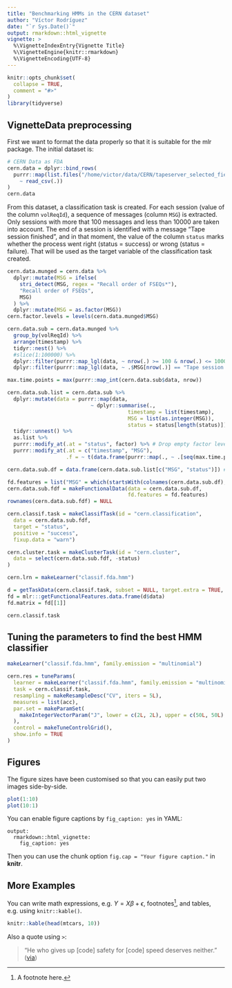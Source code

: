 ```yaml
---
title: "Benchmarking HMMs in the CERN dataset"
author: "Víctor Rodríguez"
date: "`r Sys.Date()`"
output: rmarkdown::html_vignette
vignette: >
  %\VignetteIndexEntry{Vignette Title}
  %\VignetteEngine{knitr::rmarkdown}
  %\VignetteEncoding{UTF-8}
---
```


```r
knitr::opts_chunk$set(
  collapse = TRUE,
  comment = "#>"
)
library(tidyverse)
```

## VignetteData preprocessing

First we want to format the data properly so that it is suitable for the mlr
package. The initial dataset is:
```r
# CERN Data as FDA
cern.data = dplyr::bind_rows(
  purrr::map(list.files("/home/victor/data/CERN/tapeserver_selected_fields/", pattern = "*.csv.gz", full.names = T),
    ~ read_csv(.))
)
cern.data
```
From this dataset, a classification task is created. For each session (value of
the column `volReqId`), a sequence of messages (column `MSG`) is extracted. Only
sessions with more that 100 messages and less than 10000 are taken into account.
The end of a session is identified with a message "Tape session finished", and in
that moment, the value of the column `status` marks whether the process went right 
(status = success) or wrong (status = failure). That will be used as the target 
variable of the classification task created.
```r
cern.data.munged = cern.data %>%
  dplyr::mutate(MSG = ifelse(
    stri_detect(MSG, regex = "Recall order of FSEQs*"),
    "Recall order of FSEQs",
    MSG)
  ) %>%
  dplyr::mutate(MSG = as.factor(MSG))
cern.factor.levels = levels(cern.data.munged$MSG)

cern.data.sub = cern.data.munged %>%
  group_by(volReqId) %>%
  arrange(timestamp) %>%
  tidyr::nest() %>%
  #slice(1:100000) %>%
  dplyr::filter(purrr::map_lgl(data, ~ nrow(.) >= 100 & nrow(.) <= 10000)) %>%
  dplyr::filter(purrr::map_lgl(data, ~ .$MSG[nrow(.)] == "Tape session finished")) # Last message is tape session finished

max.time.points = max(purrr::map_int(cern.data.sub$data, nrow))

cern.data.sub.list = cern.data.sub %>%
  dplyr::mutate(data = purrr::map(data,
                           ~ dplyr::summarise(.,
                                       timestamp = list(timestamp),
                                       MSG = list(as.integer(MSG)),
                                       status = status[length(status)]))) %>%
  tidyr::unnest() %>%
  as.list %>%
  purrr::modify_at(.at = "status", factor) %>% # Drop empty factor levels
  purrr::modify_at(.at = c("timestamp", "MSG"),
                   .f = ~ t(data.frame(purrr::map(., ~ .[seq(max.time.points)]))))

cern.data.sub.df = data.frame(cern.data.sub.list[c("MSG", "status")]) #Timestamp is not used for now

fd.features = list("MSG" = which(startsWith(colnames(cern.data.sub.df), "MSG.")))
cern.data.sub.fdf = makeFunctionalData(data = cern.data.sub.df,
                                       fd.features = fd.features)
rownames(cern.data.sub.fdf) = NULL

cern.classif.task = makeClassifTask(id = "cern.classification",
  data = cern.data.sub.fdf,
  target = "status",
  positive = "success",
  fixup.data = "warn")

cern.cluster.task = makeClusterTask(id = "cern.cluster",
  data = select(cern.data.sub.fdf, -status)
)

cern.lrn = makeLearner("classif.fda.hmm")

d = getTaskData(cern.classif.task, subset = NULL, target.extra = TRUE, functionals.as = "matrix")
fd = mlr:::getFunctionalFeatures.data.frame(d$data)
fd.matrix = fd[[1]]

cern.classif.task
```

## Tuning the parameters to find the best HMM classifier

```r
makeLearner("classif.fda.hmm", family.emission = "multinomial")
```

```r
cern.res = tuneParams(
  learner = makeLearner("classif.fda.hmm", family.emission = "multinomial"),
  task = cern.classif.task,
  resampling = makeResampleDesc("CV", iters = 5L),
  measures = list(acc),
  par.set = makeParamSet(
    makeIntegerVectorParam("J", lower = c(2L, 2L), upper = c(50L, 50L), len = 2)
  ),
  control = makeTuneControlGrid(),
  show.info = TRUE
)
```


## Figures

The figure sizes have been customised so that you can easily put two images side-by-side. 

```r
plot(1:10)
plot(10:1)
```

You can enable figure captions by `fig_caption: yes` in YAML:

    output:
      rmarkdown::html_vignette:
        fig_caption: yes

Then you can use the chunk option `fig.cap = "Your figure caption."` in **knitr**.

## More Examples

You can write math expressions, e.g. $Y = X\beta + \epsilon$, footnotes^[A footnote here.], and tables, e.g. using `knitr::kable()`.

```r
knitr::kable(head(mtcars, 10))
```

Also a quote using `>`:

> "He who gives up [code] safety for [code] speed deserves neither."
([via](https://twitter.com/hadleywickham/status/504368538874703872))
